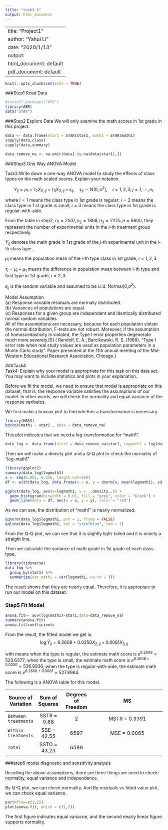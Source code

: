 ---
title: "task3-5"
output: html_document
---
---
title: "Project1"
author: "Yahui Li"
date: "2020/1/13"
output:
  html_document: default
  pdf_document: default
---

```{r setup, include=FALSE}
knitr::opts_chunk$set(echo = TRUE)
```

###Step1 Read Data

```{r read data, echo = FALSE, message = FALSE}
#install.packages("AER")
library(AER)
data("STAR")
```

###Step2 Explore Data
We will only examine the math scores in 1st grade in this project.
```{r}
data <- data.frame(star1 = STAR$star1, math1 = STAR$math1)
sapply(data,class)
sapply(data,summary)
```

```{r}
data_remove_na <- na.omit(data[-is.na(data$star1),])
```


###Step3 One Way ANOVA Model


Task3:Write down a one-way ANOVA model to study the effects of class types on the math scaled scores. Explain your notation.


$$Y_{ij} = \mu_{1} + \tau_{2}X_{2,ij} +\tau_{3}X_{3,ij}+\epsilon_{ij},\quad
\epsilon_{ij}\sim\mathrm{N}(0,\sigma^{2}),\quad
i=1,2,3,j=1,\cdots,n_{i}.$$


where $i=1$ means the class type in 1st grade is regular; $i=2$ means the class type in 1 st grade is small; $i=3$ means the class type in 1st grade is regular-with-aide.

From the table in step2, $n_{1} = 2507, n_{2} = 1868, n_{3} = 2225, n = 6600$, they represent the number of experimental units in the $i$-th treatment group respectively.

$Y_{ij}$ denotes the math grade in 1st grade of the $j$-th experimental unit
in the $i$-th class type.

$\mu_{i}$ means the population mean of the i-th type class in 1st grade, $i = 1, 2, 3$.

$\tau_{i} = \mu_{i} - \mu_{1}$ means the difference in population mean between i-th type and first type in 1st grade, $i = 2, 3$.

$\epsilon_{ij}$ is the random variable and assumed to be i.i.d. Normal(0,$\sigma^{2}$).  

Model Assumption  
(a) Response variable residuals are normally distributed.  
(b) Variances of populations are equal.  
(c) Responses for a given group are independent and identically distributed normal random variables.  
All of the assumptions are necessary, because for each population violate the normal distribution, F-tests are not robust. Moreover, if the assumption of homoscedasticity is violated, the Type I error properties degenerate much more severely.[5] ( Randolf, E. A.; Barcikowski, R. S. (1989). "Type I error rate when real study values are used as population parameters in a Monte Carlo study". Paper presented at the 11th annual meeting of the Mid-Western Educational Research Association, Chicago.)  

###Task4  
Task4: Explain why your model is appropriate for this task on this data set. You may want to include statistics and plots in your explanation.

Before we fit the model, we need to ensure that model is appropriate on this dataset, that is, the response variable satisfies the assumptions of our model. In other words, we will check the normality and equal variance of the response varibales.

We first make a boxcox plot to find whether a transformation is necessary.
```{r}
library(MASS)
boxcox(math1 ~ star1 , data = data_remove_na)
```
This plot indicates that we need a log-transformation for "math1".
```{r}
data_log <- data.frame(star1 = data_remove_na$star1, logmath1 = log(data_remove_na$math1))
```

Then we will make a density plot and a Q-Q plot to check the normality of "log-math1"

```{r}
library(ggplot2)
summary(data_log$logmath1)
x <- seq(6.001, 6.516, length.out=100)
df <- with(data_log, data.frame(x = x, y = dnorm(x, mean(logmath1), sd(logmath1))))

ggplot(data_log, aes(x=logmath1, y = ..density..)) + 
  geom_histogram(binwidth = 0.01, fill = "grey", color = "black") +
  geom_line(data = df, aes(x = x, y = y), color = "red")
```

As we can see, the distribution of "math1" is nearly normalized.

```{r}
qqnorm(data_log$logmath1, pch = 1, frame = FALSE)
qqline(data_log$logmath1, col = "steelblue", lwd = 2)
```
From the Q-Q plot, we can see that it is slightly light-tailed and it is neaely a straight line.

Then we calculate the variance of math grade in 1st grade of each class type.
```{r}
library(tidyverse)
data_log %>%
  group_by(star1) %>%
  summarize(var_math1 = var(logmath1, na.rm = T))
```
The result shows that they are nearly equal. Therefore, it is appropiate to run our model on this dataset.



### Step5 Fit Model

```{r}
anova.fit<- aov(log(math1)~star1,data=data_remove_na)
summary(anova.fit)
anova.fit$coefficients
```

From the result, the fitted model we get is:
$$\log\hat{Y}_{ij} = 6.2608 + 0.0250 X_{2,ij} + 0.0081X_{3,ij}$$

with means when the type is regular, the estimate math score is $e^{6.2608} = 523.6377$;
when the type is small, the estimate math score is $e^{6.2608+0.0250} = 536.8936$;
when the type is regular-with-aide, the estimate math score is $e^{6.2608+0.0081} = 527.8964$.

The following is a ANOVA table for this model.  

|     Source of Variation   |  Sum of Squares   |  Degrees of Freedom | MS |
| --------------|:-----------:|:----------------:|:------------------------------------------:|
| `Between treatments`     | SSTR = 0.68 | 2  |  MSTR = 0.3391  | |
| `Within treatments`      | SSE = 42.55 | 6597 |   MSE = 0.0065  | |
|    `Total`      |   SSTO = 43.23  |  6599   |       |     |

###step6 model diagnostic and sensitivity analysis

Recalling the above assumptions, there are three things we need to check: normality, equal variance and independence.

By Q-Q plot, we can check normality. And By residuals vs fitted value plot, we can check equal variance.
```{r}
par(mfrow=c(1,2))
plot(anova.fit, which = c(1,2))
```
The first figure indicates equal variacne, and the second nearly linear figure supports normality. 
